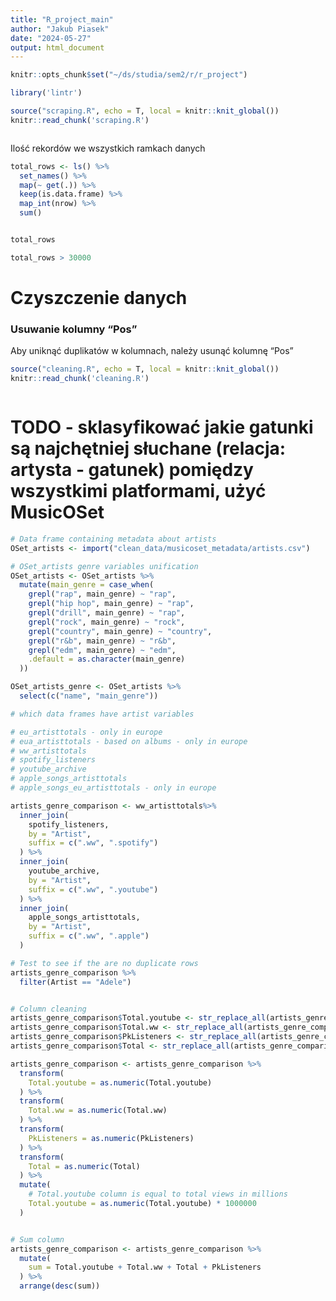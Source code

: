 ```yaml
---
title: "R_project_main"
author: "Jakub Piasek"
date: "2024-05-27"
output: html_document
---
```


```r
knitr::opts_chunk$set("~/ds/studia/sem2/r/r_project")
```


```r
library('lintr')

source("scraping.R", echo = T, local = knitr::knit_global())
knitr::read_chunk('scraping.R')
```


```r

```


Ilość rekordów we wszystkich ramkach danych

```r
total_rows <- ls() %>%
  set_names() %>%
  map(~ get(.)) %>%
  keep(is.data.frame) %>%
  map_int(nrow) %>%
  sum()


total_rows

total_rows > 30000
```

# Czyszczenie danych

### Usuwanie kolumny "Pos"
Aby uniknąć duplikatów w kolumnach, należy usunąć kolumnę "Pos"

```r
source("cleaning.R", echo = T, local = knitr::knit_global())
knitr::read_chunk('cleaning.R')
```

```r

```


# TODO - sklasyfikować jakie gatunki są najchętniej słuchane (relacja: artysta - gatunek) pomiędzy wszystkimi platformami, użyć MusicOSet

```r
# Data frame containing metadata about artists
OSet_artists <- import("clean_data/musicoset_metadata/artists.csv")

# OSet_artists genre variables unification
OSet_artists <- OSet_artists %>%
  mutate(main_genre = case_when(
    grepl("rap", main_genre) ~ "rap",
    grepl("hip hop", main_genre) ~ "rap",
    grepl("drill", main_genre) ~ "rap",
    grepl("rock", main_genre) ~ "rock",
    grepl("country", main_genre) ~ "country",
    grepl("r&b", main_genre) ~ "r&b",
    grepl("edm", main_genre) ~ "edm",
    .default = as.character(main_genre)
  ))

OSet_artists_genre <- OSet_artists %>%
  select(c("name", "main_genre"))

```




```r
# which data frames have artist variables

# eu_artisttotals - only in europe
# eua_artisttotals - based on albums - only in europe
# ww_artisttotals
# spotify_listeners
# youtube_archive
# apple_songs_artisttotals
# apple_songs_eu_artisttotals - only in europe

artists_genre_comparison <- ww_artisttotals%>%
  inner_join(
    spotify_listeners,
    by = "Artist",
    suffix = c(".ww", ".spotify")
  ) %>%
  inner_join(
    youtube_archive,
    by = "Artist",
    suffix = c(".ww", ".youtube")
  ) %>%
  inner_join(
    apple_songs_artisttotals,
    by = "Artist",
    suffix = c(".ww", ".apple")
  )

# Test to see if the are no duplicate rows
artists_genre_comparison %>%
  filter(Artist == "Adele")


# Column cleaning
artists_genre_comparison$Total.youtube <- str_replace_all(artists_genre_comparison$Total.youtube, ",","")
artists_genre_comparison$Total.ww <- str_replace_all(artists_genre_comparison$Total.ww, ",", "")
artists_genre_comparison$PkListeners <- str_replace_all(artists_genre_comparison$PkListeners, ",", "")
artists_genre_comparison$Total <- str_replace_all(artists_genre_comparison$Total, ",", "")

artists_genre_comparison <- artists_genre_comparison %>%
  transform(
    Total.youtube = as.numeric(Total.youtube)
  ) %>%
  transform(
    Total.ww = as.numeric(Total.ww)
  ) %>%
  transform(
    PkListeners = as.numeric(PkListeners)
  ) %>%
  transform(
    Total = as.numeric(Total)
  ) %>%
  mutate(
    # Total.youtube column is equal to total views in millions
    Total.youtube = as.numeric(Total.youtube) * 1000000
  )


# Sum column
artists_genre_comparison <- artists_genre_comparison %>%
  mutate(
    sum = Total.youtube + Total.ww + Total + PkListeners
  ) %>%
  arrange(desc(sum))

```

